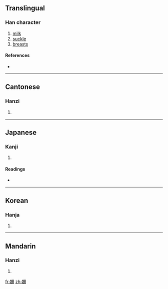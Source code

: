 ==Translingual==

===Han character===
{{Han char|rn=38|rad=女|as=14|sn=17|four=4142<sub>7</sub>|canj=女一火月 (VMFB)}}

# [[milk]]
# [[suckle]]
# [[breasts]]

====References====
* {{Han ref|kx=0272.470|dkj=06824|dj=0541.060|hdz=21086.020|uh=5B2D|ud=23341|bh=ECCE|bd=60622}}

----

==Cantonese==

===Hanzi===
{{yue-hanzi|jyut=|y=naai5}}

# {{defn|Cantonese|sort=女14}}

----

==Japanese==

===Kanji===
{{ja-kanji|grade=|rs=女14}}

# {{defn|Japanese|sort=女14}}

====Readings====
* {{ja-readings|on=[[だい]] (dai), [[ね]] (ne), [[でい]] (dei), [[ない]] (nai), [[じ]] (ji), [[に]] (ni)|kun=[[はは]] (haha), [[はぐくむ]] (hagukumu), [[あね]] (ane)}}

----

==Korean==

===Hanja===
{{ko-hanja|hangeul=내|rv=nae|mr=nae}}

# {{defn|Korean|sort=女14}}

----

==Mandarin==

===Hanzi===
{{cmn-hanzi|pin=[[nǎi]] ([[nai3]])|wg=nai<sup>3</sup>}}

# {{defn|Mandarin|sort=女14}}

[[fr:嬭]]
[[zh:嬭]]